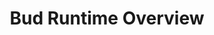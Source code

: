 ---
title: "Bud Runtime Overview"
icon: "code"
description: "
This Helm chart deploys a comprehensive set of microservices and infrastructure components for the Bud ecosystem, leveraging Dapr for inter-service communication and observability. It includes deployments for core applications, databases, caching, monitoring, and related tools.

Description of your new file."
---